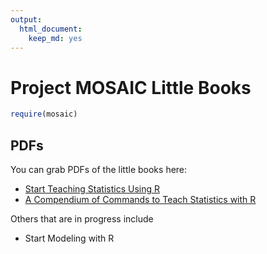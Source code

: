 ```yaml
---
output:
  html_document:
    keep_md: yes
---
```

Project MOSAIC Little Books
===============

```r
require(mosaic)
```

## PDFs

You can grab PDFs of the little books here:

 * [Start Teaching Statistics Using R](Starting/MOSAIC-StartTeaching.pdf)
 * [A Compendium of Commands to Teach Statistics with R](Compendium/MOSAIC-Compendium.pdf)

Others that are in progress include
 
 * Start Modeling with R

